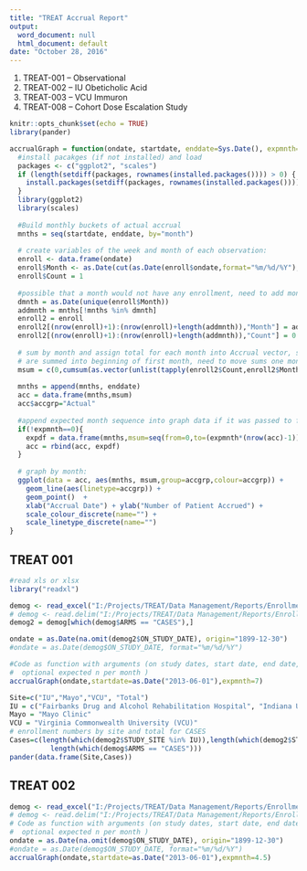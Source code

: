 ```yaml
---
title: "TREAT Accrual Report"
output:
  word_document: null
  html_document: default
date: "October 28, 2016"
---
```


1.	TREAT-001 -- Observational 
2.	TREAT-002 -- IU Obeticholic Acid 
3.	TREAT-003 -- VCU Immuron 
4.	TREAT-008 -- Cohort Dose Escalation Study  

```r
knitr::opts_chunk$set(echo = TRUE)
library(pander)
```

```r
accrualGraph = function(ondate, startdate, enddate=Sys.Date(), expmnth=0) {
  #install pacakges (if not installed) and load
  packages <- c("ggplot2", "scales")
  if (length(setdiff(packages, rownames(installed.packages()))) > 0) {
    install.packages(setdiff(packages, rownames(installed.packages())))  
  }  
  library(ggplot2)
  library(scales)
  
  #Build monthly buckets of actual accrual
  mnths = seq(startdate, enddate, by="month")
  
  # create variables of the week and month of each observation:
  enroll <- data.frame(ondate)
  enroll$Month <- as.Date(cut(as.Date(enroll$ondate,format="%m/%d/%Y"),breaks = "month"))
  enroll$Count = 1
  
  #possible that a month would not have any enrollment, need to add months with no enrollment
  dmnth = as.Date(unique(enroll$Month))
  addmnth = mnths[!mnths %in% dmnth]
  enroll2 = enroll
  enroll2[(nrow(enroll)+1):(nrow(enroll)+length(addmnth)),"Month"] = addmnth
  enroll2[(nrow(enroll)+1):(nrow(enroll)+length(addmnth)),"Count"] = 0
  
  # sum by month and assign total for each month into Accrual vector, since month buckets
  # are summed into beginning of first month, need to move sums one month over for end-of-month
  msum = c(0,cumsum(as.vector(unlist(tapply(enroll2$Count,enroll2$Month,sum)))))
  
  mnths = append(mnths, enddate)
  acc = data.frame(mnths,msum)
  acc$accgrp="Actual"
  
  #append expected month sequence into graph data if it was passed to function
  if(!expmnth==0){
    expdf = data.frame(mnths,msum=seq(from=0,to=(expmnth*(nrow(acc)-1)),by=expmnth),accgrp="Expected")
    acc = rbind(acc, expdf)
  }
  
  # graph by month:
  ggplot(data = acc, aes(mnths, msum,group=accgrp,colour=accgrp)) +
    geom_line(aes(linetype=accgrp)) +
    geom_point()  +
    xlab("Accrual Date") + ylab("Number of Patient Accrued") +
    scale_colour_discrete(name="") +    
    scale_linetype_discrete(name="")    
}
```

## TREAT 001

```r

#read xls or xlsx
library("readxl")

demog <- read_excel("I:/Projects/TREAT/Data Management/Reports/Enrollment Reports/data/Demographics_001.xlsx")
# demog <- read.delim("I:/Projects/TREAT/Data Management/Reports/Enrollment Reports/data/Demographics_001.txt")
demog2 = demog[which(demog$ARMS == "CASES"),]

ondate = as.Date(na.omit(demog2$ON_STUDY_DATE), origin="1899-12-30")
#ondate = as.Date(demog$ON_STUDY_DATE, format="%m/%d/%Y")

#Code as function with arguments (on study dates, start date, end date, 
#  optional expected n per month )
accrualGraph(ondate,startdate=as.Date("2013-06-01"),expmnth=7)

```


```r
Site=c("IU","Mayo","VCU", "Total")
IU = c("Fairbanks Drug and Alcohol Rehabilitation Hospital", "Indiana University Hospital / IU Simon Cancer Center", "Eskenazi Hospital")
Mayo = "Mayo Clinic"
VCU = "Virginia Commonwealth University (VCU)"
# enrollment numbers by site and total for CASES
Cases=c(length(which(demog2$STUDY_SITE %in% IU)),length(which(demog2$STUDY_SITE %in% Mayo)), length(which(demog2$STUDY_SITE %in% VCU)),
          length(which(demog$ARMS == "CASES")))
pander(data.frame(Site,Cases))

```

## TREAT 002

```r

demog <- read_excel("I:/Projects/TREAT/Data Management/Reports/Enrollment Reports/data/Demographics_002.xlsx")
# demog <- read.delim("I:/Projects/TREAT/Data Management/Reports/Enrollment Reports/data/Demographics_001.txt")
# Code as function with arguments (on study dates, start date, end date, 
#  optional expected n per month )
ondate = as.Date(na.omit(demog$ON_STUDY_DATE), origin="1899-12-30")
#ondate = as.Date(demog$ON_STUDY_DATE, format="%m/%d/%Y")
accrualGraph(ondate,startdate=as.Date("2013-06-01"),expmnth=4.5)

```
